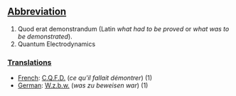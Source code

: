 == [[Abbreviation]] ==
#Quod erat demonstrandum (Latin ''what had to be proved'' or ''what was to be demonstrated'').
#Quantum Electrodynamics

===[[Translation]]s===
*[[French]]: [[C.Q.F.D.]] (''ce qu'il fallait démontrer'') (1)
*[[German]]: [[W.z.b.w.]] (''was zu beweisen war'') (1)